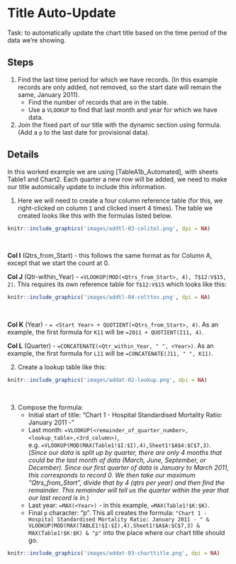 # Title Auto-Update

Task: to automatically update the chart title based on the time period of the data we're showing.


## Steps {-}

1. Find the last time period for which we have records. (In this example records are only added, not removed, so the start date will remain the same, January 2011).
    * Find the number of records that are in the table.
    * Use a `VLOOKUP` to find that last month and year for which we have data.
2. Join the fixed part of our title with the dynamic section using formula. (Add a `p` to the last date for provisional data).


## Details {-}

In this worked example we are using [TableA1b_Automated], with sheets Table1 and Chart2. Each quarter a new row will be added, we need to make our title automically update to include this information.

1. Here we will need to create a four column reference table (for this, we right-clicked on column `I` and clicked insert 4 times). The table we created looks like this with the formulas listed below.

```r
knitr::include_graphics('images/addtl-03-colitol.png', dpi = NA)
```
&nbsp;

**Col I** (Qtrs_from_Start) - this follows the same format as for Column A, except that we start the count at 0.

**Col J** (Qtr-within_Year) - `=VLOOKUP(MOD(<Qtrs_from_Start>, 4), T$12:V$15, 2)`. This requires its own reference table for `T$12:V$15` which looks like this:

```r
knitr::include_graphics('images/addtl-04-colttov.png', dpi = NA)
```
&nbsp;

**Col K** (Year) - `= <Start Year> + QUOTIENT(<Qtrs_from_Start>, 4)`. As an example, the first formula for `K11` will be `=2011 + QUOTIENT(I11, 4)`.

**Col L** (Quarter) - `=CONCATENATE(<Qtr_within_Year, " ", <Year>)`. As an example, the first formula for `L11` will be `=CONCATENATE(J11, " ", K11)`.

2. Create a lookup table like this:

```r
knitr::include_graphics('images/addat-02-lookup.png', dpi = NA)
```
&nbsp;

3. Compose the formula:
    - Initial start of title: "Chart 1 - Hospital Standardised Mortality Ratio: January 2011 - "
    - Last month: `=VLOOKUP(<remainder_of_quarter_number>,<lookup_table>,<3rd_column>)`, e.g. `=VLOOKUP(MOD(MAX(Table1!$I:$I),4),Sheet1!$A$4:$C$7,3)`. (*Since our data is split up by quarter, there are only 4 months that could be the last month of data (March, June, September, or December). Since our first quarter of data is January to March 2011, this corresponds to record 0. We then take our maximum "Qtrs_from_Start", divide that by 4 (qtrs per year) and then find the remainder. This remainder will tell us the quarter within the year that our last record is in.*)
    - Last year: `=MAX(<Year>)` - in this example, `=MAX(Table1!$K:$K)`.
    - Final `p` character: "p".
This all creates the formula: `"Chart 1 - Hospital Standardised Mortality Ratio: January 2011 - " & VLOOKUP(MOD(MAX(TABLE1!$I:$I),4),Sheet1!$A$A:$C$7,3) & MAX(Table1!$K:$K) & "p"` into the place where our chart title should go.

```r
knitr::include_graphics('images/addat-03-charttitle.png', dpi = NA)
```
&nbsp;
